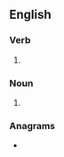 ==English==

===Verb===
{{head|en|verb form}}

# {{en-third-person singular of|drool}}

===Noun===
{{head|en|noun plural form}}
# {{plural of|drool|lang=en}}

===Anagrams===
* {{anagrams|en|dolors|loords}}